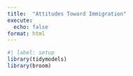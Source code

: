 ```yaml
---
title:  "Attitudes Toward Immigration"
execute: 
  echo: false
format: html
---
```


```r
#| label: setup
library(tidymodels)
library(broom)
```
